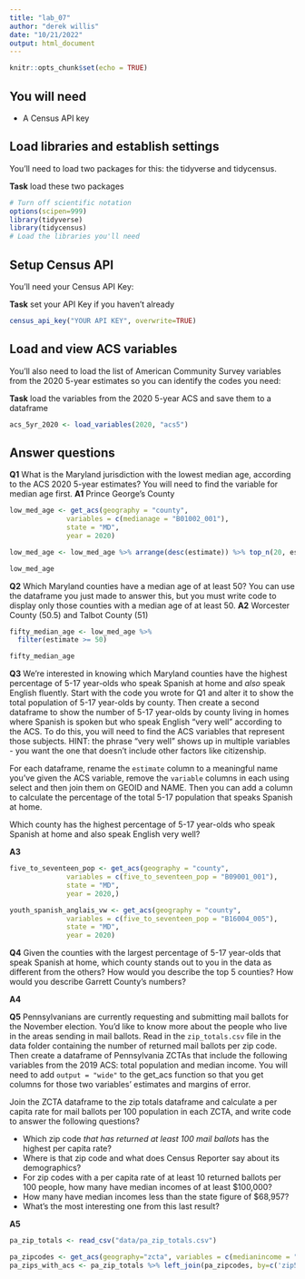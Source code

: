 ```yaml
---
title: "lab_07"
author: "derek willis"
date: "10/21/2022"
output: html_document
---
```


```r
knitr::opts_chunk$set(echo = TRUE)
```

## You will need

* A Census API key

## Load libraries and establish settings

You'll need to load two packages for this: the tidyverse and tidycensus.

**Task** load these two packages

```r
# Turn off scientific notation
options(scipen=999)
library(tidyverse)
library(tidycensus)
# Load the libraries you'll need

```

## Setup Census API

You'll need your Census API Key:

**Task** set your API Key if you haven't already

```r
census_api_key("YOUR API KEY", overwrite=TRUE)
```

## Load and view ACS variables

You'll also need to load the list of American Community Survey variables from the 2020 5-year estimates so you can identify the codes you need:

**Task** load the variables from the 2020 5-year ACS and save them to a dataframe

```r
acs_5yr_2020 <- load_variables(2020, "acs5")

```

## Answer questions

**Q1** What is the Maryland jurisdiction with the lowest median age, according to the ACS 2020 5-year estimates? You will need to find the variable for median age first.
**A1** Prince George's County

```r
low_med_age <- get_acs(geography = "county",
              variables = c(medianage = "B01002_001"),
              state = "MD",
              year = 2020)

low_med_age <- low_med_age %>% arrange(desc(estimate)) %>% top_n(20, estimate)

low_med_age
```

**Q2** Which Maryland counties have a median age of at least 50? You can use the dataframe you just made to answer this, but you must write code to display only those counties with a median age of at least 50.
**A2** Worcester County (50.5) and Talbot County (51)

```r
fifty_median_age <- low_med_age %>% 
  filter(estimate >= 50)

fifty_median_age
```

**Q3** We're interested in knowing which Maryland counties have the highest percentage of 5-17 year-olds who speak Spanish at home and *also* speak English fluently. Start with the code you wrote for Q1 and alter it to show the total population of 5-17 year-olds by county. Then create a second dataframe to show the number of 5-17 year-olds by county living in homes where Spanish is spoken but who speak English "very well" according to the ACS. To do this, you will need to find the ACS variables that represent those subjects. HINT: the phrase "very well" shows up in multiple variables - you want the one that doesn't include other factors like citizenship. 

For each dataframe, rename the `estimate` column to a meaningful name you've given the ACS variable, remove the `variable` columns in each using select and then join them on GEOID and NAME. Then you can add a column to calculate the percentage of the total 5-17 population that speaks Spanish at home.

Which county has the highest percentage of 5-17 year-olds who speak Spanish at home and also speak English very well?

**A3** 


```r
five_to_seventeen_pop <- get_acs(geography = "county",
              variables = c(five_to_seventeen_pop = "B09001_001"),
              state = "MD",
              year = 2020,)
````
```r
youth_spanish_anglais_vw <- get_acs(geography = "county",
              variables = c(five_to_seventeen_pop = "B16004_005"),
              state = "MD",
              year = 2020)


```

**Q4** Given the counties with the largest percentage of 5-17 year-olds that speak Spanish at home, which county stands out to you in the data as different from the others? How would you describe the top 5 counties? How would you describe Garrett County's numbers?

**A4** 

**Q5** Pennsylvanians are currently requesting and submitting mail ballots for the November election. You'd like to know more about the people who live in the areas sending in mail ballots. Read in the `zip_totals.csv` file in the data folder containing the number of returned mail ballots per zip code. Then create a dataframe of Pennsylvania ZCTAs that include the following variables from the 2019 ACS: total population and median income. You will need to add `output = "wide"` to the get_acs function so that you get columns for those two variables' estimates and margins of error.

Join the ZCTA dataframe to the zip totals dataframe and calculate a per capita rate for mail ballots per 100 population in each ZCTA, and write code to answer the following questions?

* Which zip code *that has returned at least 100 mail ballots* has the highest per capita rate? 
* Where is that zip code and what does Census Reporter say about its demographics? 
* For zip codes with a per capita rate of at least 10 returned ballots per 100 people, how many have median incomes of at least $100,000? 
* How many have median incomes less than the state figure of $68,957? 
* What's the most interesting one from this last result?

**A5**

```r
pa_zip_totals <- read_csv("data/pa_zip_totals.csv")
```
```r
pa_zipcodes <- get_acs(geography="zcta", variables = c(medianincome = "B19013_001", population = "B01003_001"), state='PA', year=2019, output = "wide")
pa_zips_with_acs <- pa_zip_totals %>% left_join(pa_zipcodes, by=c('zip5'='GEOID'))

```

